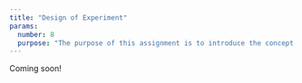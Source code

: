 ```yaml
---
title: "Design of Experiment"
params:
  number: 8
  purpose: "The purpose of this assignment is to introduce the concept of design of experiments and to understand how experiment design can impact the amount of information available about different model effects."
---
```


Coming soon!
